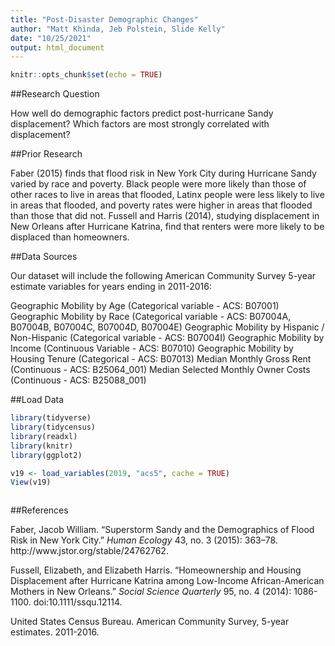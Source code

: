 ```yaml
---
title: "Post-Disaster Demographic Changes"
author: "Matt Khinda, Jeb Polstein, Slide Kelly"
date: "10/25/2021"
output: html_document
---
```


```r
knitr::opts_chunk$set(echo = TRUE)
```

##Research Question  

How well do demographic factors predict post-hurricane Sandy displacement? Which factors are most strongly correlated with displacement?  

##Prior Research

Faber (2015) finds that flood risk in New York City during Hurricane Sandy varied by race and poverty. Black people were more likely than those of other races to live in areas that flooded, Latinx people were less likely to live in areas that flooded, and poverty rates were higher in areas that flooded than those that did not. Fussell and Harris (2014), studying displacement in New Orleans after Hurricane Katrina, find that renters were more likely to be displaced than homeowners. 


##Data Sources

Our dataset will include the following American Community Survey 5-year estimate variables for years ending in 2011-2016:

Geographic Mobility by Age (Categorical variable - ACS: B07001)
Geographic Mobility by Race (Categorical variable - ACS: B07004A, B07004B, B07004C, B07004D, B07004E)
Geographic Mobility by Hispanic / Non-Hispanic (Categorical variable - ACS: B07004I)
Geographic Mobility by Income (Continuous Variable - ACS: B07010)
Geographic Mobility by Housing Tenure (Categorical - ACS: B07013)
Median Monthly Gross Rent (Continuous - ACS: B25064_001)
Median Selected Monthly Owner Costs (Continuous - ACS: B25088_001)

##Load Data
```r
library(tidyverse)
library(tidycensus)
library(readxl)
library(knitr)
library(ggplot2)
```

```r
v19 <- load_variables(2019, "acs5", cache = TRUE)
View(v19)
```

```r


```

##References

Faber, Jacob William. “Superstorm Sandy and the Demographics of Flood Risk in New York City.” *Human Ecology* 43, no. 3 (2015): 363–78. http://www.jstor.org/stable/24762762.

Fussell, Elizabeth, and Elizabeth Harris. “Homeownership and Housing Displacement after Hurricane Katrina among Low-Income African-American Mothers in New Orleans.” *Social Science Quarterly* 95, no. 4 (2014): 1086-1100. doi:10.1111/ssqu.12114. 

United States Census Bureau. American Community Survey, 5-year estimates. 2011-2016.

